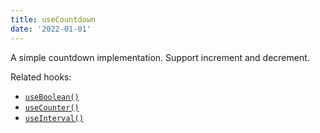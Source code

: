 ```yaml
---
title: useCountdown
date: '2022-01-01'
---
```


A simple countdown implementation. Support increment and decrement.

Related hooks:

- [`useBoolean()`](/react-hook/use-boolean)
- [`useCounter()`](/react-hook/use-counter)
- [`useInterval()`](/react-hook/use-interval)
